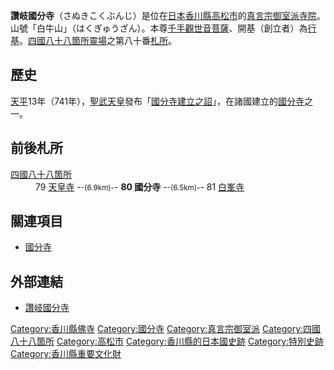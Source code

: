 {{日本寺院
| name = 讚岐國分寺
| img = File:Sanuki Kokubunji 05.JPG
| img_capt = 本堂（重要文化財）
| image_width = 260
| nihongo = 讃岐国分寺
| hiragana = さぬきこくぶんじ
| romaji = Sanuki Kokubun-ji
| location = [[香川縣|香川縣]][[高松市|高松市]]國分寺町國分字上所2065番地
| sangou = 白牛山
| section = [[真言宗御室派|真言宗御室派]]
| god = [[千手千眼觀世音菩薩|千手觀世音菩薩]]
| found_year = [[天平勝寶|天平勝寶]]8年（756年）以前
| founder = 傳・[[行基|行基]]（開基）
| official_name = 白牛山 千手院 國分寺
| alias = 
| struct = 
| title = [[四國八十八箇所|四國八十八箇所]]80番
| cultural_collection = 本堂、銅鐘、木造千手觀音立像（重要文化財）<br />讚岐國分寺跡（特別史跡）
}}
'''讚岐國分寺'''（さぬきこくぶんじ）是位在[[日本|日本]][[香川縣|香川縣]][[高松市|高松市]]的[[真言宗御室派|真言宗御室派]][[寺院|寺院]]。山號「白牛山」（はくぎゅうざん）。本尊[[千手千眼觀世音菩薩|千手觀世音菩薩]]、開基（創立者）為[[行基|行基]]。[[四國八十八箇所|四國八十八箇所]][[靈場|靈場]]之第八十番[[札所|札所]]。

== 歷史 ==
[[天平_(聖武天皇)|天平]]13年（741年），[[聖武天皇|聖武天皇]]發布「[[國分寺建立之詔|國分寺建立之詔]]」，在諸國建立的[[國分寺|國分寺]]之一。

== 前後札所 ==
;[[四國八十八箇所|四國八十八箇所]]
:79 [[天皇寺_(坂出市)|天皇寺]] -<small>-(6.9km)-</small>- '''80  國分寺''' -<small>-(6.5km)-</small>- 81 [[白峯寺|白峯寺]]

== 關連項目 ==
*[[國分寺|國分寺]]

== 外部連結 ==
{{Commonscat|Sanuki Kokubunji}}
* [http://www.88shikokuhenro.jp/kagawa/80kokubunji/index.html 讚岐國分寺]{{Wayback|url=http://www.88shikokuhenro.jp/kagawa/80kokubunji/index.html |date=20110903155137 }}

{{四國八十八箇所}}
{{DEFAULTSORT:Sanuki Kokubunji}}
[[Category:香川縣佛寺|Category:香川縣佛寺]]
[[Category:國分寺|Category:國分寺]]
[[Category:真言宗御室派|Category:真言宗御室派]]
[[Category:四國八十八箇所|Category:四國八十八箇所]]
[[Category:高松市|Category:高松市]]
[[Category:香川縣的日本國史跡|Category:香川縣的日本國史跡]]
[[Category:特別史跡|Category:特別史跡]]
[[Category:香川縣重要文化財|Category:香川縣重要文化財]]

{{Religion-buil-stub}}
